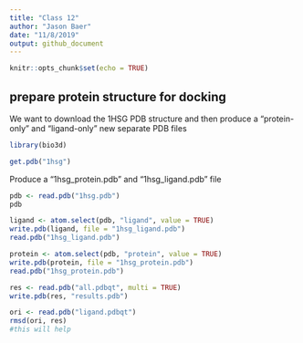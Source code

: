 ```yaml
---
title: "Class 12"
author: "Jason Baer"
date: "11/8/2019"
output: github_document
---
```


```r
knitr::opts_chunk$set(echo = TRUE)
```


## prepare protein structure for docking

We want to download the 1HSG PDB structure and then produce a "protein-only" and "ligand-only" new separate PDB files

```r
library(bio3d)

get.pdb("1hsg")
```

Produce a "1hsg_protein.pdb" and "1hsg_ligand.pdb" file

```r
pdb <- read.pdb("1hsg.pdb")
pdb
```

```r
ligand <- atom.select(pdb, "ligand", value = TRUE)
write.pdb(ligand, file = "1hsg_ligand.pdb")
read.pdb("1hsg_ligand.pdb")
```

```r
protein <- atom.select(pdb, "protein", value = TRUE)
write.pdb(protein, file = "1hsg_protein.pdb")
read.pdb("1hsg_protein.pdb")
```

```r
res <- read.pdb("all.pdbqt", multi = TRUE)
write.pdb(res, "results.pdb")
```

```r
ori <- read.pdb("ligand.pdbqt")
rmsd(ori, res)
#this will help 
```

